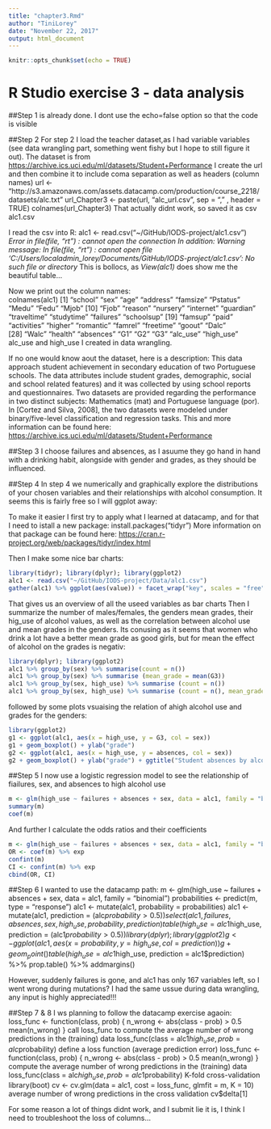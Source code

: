 ---
title: "chapter3.Rmd"
author: "TiniLorey"
date: "November 22, 2017"
output: html_document
---

```{r setup, include=FALSE}
knitr::opts_chunk$set(echo = TRUE)
```
# R Studio exercise 3 - data analysis
##Step 1 is already done. 
I dont use the echo=false option so that the code is visible

##Step 2
For step 2 I load the teacher dataset,as I had variable variables (see data wrangling part, something went fishy but I hope to still figure it out). The dataset is from <https://archive.ics.uci.edu/ml/datasets/Student+Performance>
I create the url and then combine it to include coma separation as well as headers (column names)
url <- "http://s3.amazonaws.com/assets.datacamp.com/production/course_2218/datasets/alc.txt"
url_Chapter3 <- paste(url, "alc_url.csv", sep = "," , header = TRUE)
colnames(url_Chapter3)
That actually didnt work, so saved it as csv alc1.csv

I read the csv into R:
alc1 <- read.csv("~/GitHub/IODS-project/alc1.csv")
*Error in file(file, "rt") : cannot open the connection
In addition: Warning message:
In file(file, "rt") :
  cannot open file 'C:/Users/localadmin_lorey/Documents/GitHub/IODS-project/alc1.csv': No such file or directory*
This is bollocs, as *View(alc1)* does show me the beautiful table...

Now we print out the column names:  
colnames(alc1)
 [1] "school"     "sex"        "age"        "address"    "famsize"    "Pstatus"    "Medu"       "Fedu"       "Mjob"     [10] "Fjob"       "reason"     "nursery"    "internet"   "guardian"   "traveltime" "studytime"  "failures"   "schoolsup" [19] "famsup"     "paid"       "activities" "higher"     "romantic"   "famrel"     "freetime"   "goout"      "Dalc"      
[28] "Walc"       "health"     "absences"   "G1"         "G2"         "G3"         "alc_use"    "high_use"  
 alc_use and high_use I created in data wrangling.
 
 If no one would know aout the dataset, here is a description: This data approach student achievement in secondary education of two Portuguese schools. The data attributes include student grades, demographic, social and school related features) and it was collected by using school reports and questionnaires. Two datasets are provided regarding the performance in two distinct subjects: Mathematics (mat) and Portuguese language (por). In [Cortez and Silva, 2008], the two datasets were modeled under binary/five-level classification and regression tasks. 
 This and more information can be found here: <https://archive.ics.uci.edu/ml/datasets/Student+Performance>
 
##Step 3
I choose failures and absences, as I asuume they go hand in hand with a drinking habit, alongside with gender and grades, as they should be influenced.
 
##Step 4
 In step 4 we numerically and graphically explore the distributions of your chosen variables and their relationships with alcohol consumption. It seems this is fairly free so I will ggplot away:

To make it easier I first try to apply what I learned at datacamp, and for that I need to istall a new package: install.packages("tidyr")
More information on that package can be found here: <https://cran.r-project.org/web/packages/tidyr/index.html>


Then I make some nice bar charts: 

```{r}
library(tidyr); library(dplyr); library(ggplot2)
alc1 <- read.csv("~/GitHub/IODS-project/Data/alc1.csv")
gather(alc1) %>% ggplot(aes(value)) + facet_wrap("key", scales = "free") + geom_bar()
```
That gives us an overview of all the useed variables as bar charts 
Then I summarize the number of males/females, the genders mean grades, their hig_use of alcohol values, as well as the correlation between alcohol use and mean grades in the genders. Its conusing as it seems that women who drink a lot have a better mean grade as good girls, but for mean the effect of alcohol on the grades is negativ:
```{r}
library(dplyr); library(ggplot2)
alc1 %>% group_by(sex) %>% summarise(count = n())
alc1 %>% group_by(sex) %>% summarise (mean_grade = mean(G3))
alc1 %>% group_by(sex, high_use) %>% summarise (count = n())
alc1 %>% group_by(sex, high_use) %>% summarise (count = n(), mean_grade = mean(G3))
```
 
followed by some plots vsuaising the relation of ahigh alcohol use and grades for the genders: 
```{r}
library(ggplot2)
g1 <- ggplot(alc1, aes(x = high_use, y = G3, col = sex))
g1 + geom_boxplot() + ylab("grade")
g2 <- ggplot(alc1, aes(x = high_use, y = absences, col = sex))
g2 + geom_boxplot() + ylab("grade") + ggtitle("Student absences by alcohol consumption and sex")
```

##Step 5
I now use a logistic regression model to see the relationship of fiailures, sex, and absences to high alcohol use
```{r}
m <- glm(high_use ~ failures + absences + sex, data = alc1, family = "binomial")
summary(m)
coef(m)
```

And further I calculate the odds ratios and their coefficients
```{r}
m <- glm(high_use ~ failures + absences + sex, data = alc1, family = "binomial")
OR <- coef(m) %>% exp
confint(m)
CI <- confint(m) %>% exp
cbind(OR, CI)
```
##Step 6
I wanted to use the datacamp path:
m <- glm(high_use ~ failures + absences + sex, data = alc1, family = "binomial")
probabilities <- predict(m, type = "response")
alc1 <- mutate(alc1, probability = probabilities)
alc1 <- mutate(alc1, prediction = (alc$probability > 0.5))
select(alc1, failures, absences, sex, high_use, probability, prediction) %>% tail(10)
table(high_use = alc1$high_use, prediction = (alc1$probability > 0.5))
library(dplyr); library(ggplot2)
g <- ggplot(alc1, aes(x = probability, y = high_use, col = prediction))
g + geom_point()
table(high_use = alc1$high_use, prediction = alc1$prediction) %>% prop.table() %>% addmargins()

However, suddenly failures is gone, and alc1 has only 167 variables left, so I went wrong during mutations? I had the same ussue during data wrangling, any input is highly appreciated!!!

##Step 7 & 8
I ws planning to follow the datacamp exercise agaoin: 
loss_func <- function(class, prob) {
  n_wrong <- abs(class - prob) > 0.5
  mean(n_wrong)
}
call loss_func to compute the average number of wrong predictions in the (training) data
loss_func(class = alc1$high_use, prob = alc$probability)
define a loss function (average prediction error)
loss_func <- function(class, prob) {
  n_wrong <- abs(class - prob) > 0.5
  mean(n_wrong)
} 
compute the average number of wrong predictions in the (training) data
loss_func(class = alc$high_use, prob = alc1$probability)
K-fold cross-validation
library(boot)
cv <- cv.glm(data = alc1, cost = loss_func, glmfit = m, K = 10)
average number of wrong predictions in the cross validation
cv$delta[1]

For some reason a lot of things didnt work, and I submit lie it is, I think I need to troubleshoot the loss of columns...
